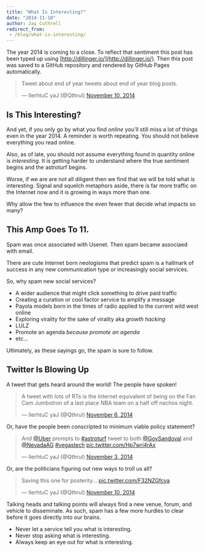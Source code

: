 ```yaml
---
title: "What Is Interesting?"
date: "2014-11-10"
author: Jay Cuthrell
redirect_from:
 - /blog/what-is-interesting/
---
```

The year 2014 is coming to a close. To reflect that sentiment this post has been typed up using [http://dillinger.io/](http://dillinger.io/). Then this post was saved to a GitHub repository and rendered by GitHub Pages automatically.

<blockquote class="twitter-tweet" lang="en"><p>Tweet about end of year tweets about end of year blog posts.</p>&mdash; llerhtuC yaJ (@Qthrul) <a href="https://twitter.com/Qthrul/status/531600242127687680">November 10, 2014</a></blockquote>
<script async src="//platform.twitter.com/widgets.js" charset="utf-8"></script>

## Is This Interesting?

And yet, if you only go by what you find _online_ you'll still miss a lot of things even in the year 2014. A reminder is worth repeating. You should not believe everything you read online. 

Also, as of late, you should not assume everything found in quantity online is _interesting_. It is getting harder to understand where the true sentiment begins and the astroturf begins.

Worse, if we are are not all diligent then we find that we will be told what is interesting. Signal and squelch metaphors aside, there is far more traffic on the Internet now and it is growing in ways more than one.

Why allow the few to influence the even fewer that decide what impacts so many?

## This Amp Goes To 11.

Spam was once associated with Usenet. Then spam became associaed with email. 

There are cute Internet born neologisms that predict spam is a hallmark of success in any new communication type or increasingly social services. 

So, why spam new social services? 

 * A wider audience that might click something to drive paid traffic 
 * Creating a curation or cool factor service to amplify a message
 * Payola models born in the times of radio applied to the current wild west online
 * Exploring virality for the sake of virality aka *growth hacking*
 * LULZ
 * Promote an agenda _because_ _promote_ _an_ _agenda_
 * etc...

Utlimately, as these sayings go, the spam is sure to follow.

## Twitter Is Blowing Up

A tweet that gets heard around the world! The people have spoken!

<blockquote class="twitter-tweet" lang="en"><p>A tweet with lots of RTs is the Internet equivalent of being on the Fan Cam Jumbotron of a last place NBA team on a half off nachos night.</p>&mdash; llerhtuC yaJ (@Qthrul) <a href="https://twitter.com/Qthrul/status/530217408363917312">November 6, 2014</a></blockquote>
<script async src="//platform.twitter.com/widgets.js" charset="utf-8"></script>

Or, have the people been conscripted to minimum viable policy statement?

<blockquote class="twitter-tweet" lang="en"><p>And <a href="https://twitter.com/Uber">@Uber</a> prompts to <a href="https://twitter.com/hashtag/astroturf?src=hash">#astroturf</a> tweet to both <a href="https://twitter.com/GovSandoval">@GovSandoval</a> and <a href="https://twitter.com/NevadaAG">@NevadaAG</a> <a href="https://twitter.com/hashtag/vegastech?src=hash">#vegastech</a> <a href="http://t.co/Hp7wri4rAx">pic.twitter.com/Hp7wri4rAx</a></p>&mdash; llerhtuC yaJ (@Qthrul) <a href="https://twitter.com/Qthrul/status/529080990535122945">November 3, 2014</a></blockquote>
<script async src="//platform.twitter.com/widgets.js" charset="utf-8"></script>

Or, are the politicians figuring out new ways to troll us all?

<blockquote class="twitter-tweet" lang="en"><p>Saving this one for posterity... <a href="http://t.co/F32NZGfcya">pic.twitter.com/F32NZGfcya</a></p>&mdash; llerhtuC yaJ (@Qthrul) <a href="https://twitter.com/Qthrul/status/531867786424119296">November 10, 2014</a></blockquote>
<script async src="//platform.twitter.com/widgets.js" charset="utf-8"></script>

Talking heads and talking points will always find a new venue, forum, and vehicle to disseminate. As such, spam has a few more hurdles to clear before it goes directly into our brains.

 * Never let a service tell you what is interesting.
 * Never stop asking what is interesting.
 * Always keep an eye out for what is interesting.
